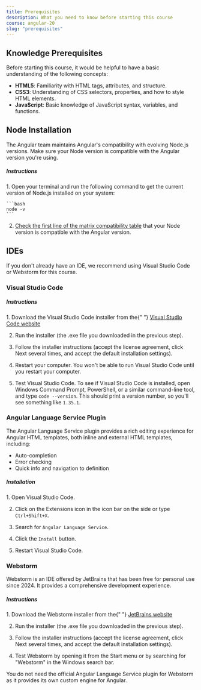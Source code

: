 ```yaml
---
title: Prerequisites
description: What you need to know before starting this course
course: angular-20
slug: "prerequisites"
---
```



## Knowledge Prerequisites

Before starting this course, it would be helpful to have a basic understanding of the following concepts:

- **HTML5**: Familiarity with HTML tags, attributes, and structure.
- **CSS3**: Understanding of CSS selectors, properties, and how to style HTML elements.
- **JavaScript**: Basic knowledge of JavaScript syntax, variables, and functions.

## Node Installation

The Angular team maintains Angular's compatibility with evolving Node.js versions.
Make sure your Node version is compatible with the Angular version you're using.

##### Instructions

<Steps>
1. Open your terminal and run the following command to get the current version of Node.js installed on your system:

    ```bash
    node -v
    ```

2. <a href="https://angular.dev/reference/versions#actively-supported-versions" target="_blank">Check the first line of the matrix compatibility table</a> that your Node version is compatible with the Angular version.
</Steps>

## IDEs

If you don't already have an IDE, we recommend using Visual Studio Code or Webstorm for this course.

### Visual Studio Code

##### Instructions

<Steps>
1. Download the Visual Studio Code installer from the{" "} <a href="https://code.visualstudio.com/" target="_blank">Visual Studio Code website</a>

2. Run the installer (the .exe file you downloaded in the previous step).

3. Follow the installer instructions (accept the license agreement, click Next several times, and accept the default installation settings).

4. Restart your computer. You won't be able to run Visual Studio Code until you restart your computer.

5. Test Visual Studio Code. To see if Visual Studio Code is installed, open Windows Command Prompt, PowerShell, or a similar command-line tool, and type `code --version`. This should print a version number, so you'll see something like `1.35.1`.

</Steps>

### Angular Language Service Plugin

The Angular Language Service plugin provides a rich editing experience for Angular HTML templates, both inline and external HTML templates, including:

- Auto-completion
- Error checking
- Quick info and navigation to definition

##### Installation

<Steps>
1. Open Visual Studio Code.

2. Click on the Extensions icon in the icon bar on the side or type `Ctrl+Shift+X`.

3. Search for `Angular Language Service`.

4. Click the `Install` button.

5. Restart Visual Studio Code.

</Steps>

### Webstorm

Webstorm is an IDE offered by JetBrains that has been free for personal use since 2024.
It provides a comprehensive development experience.

##### Instructions

<Steps>
1. Download the Webstorm installer from the{" "} <a href="https://www.jetbrains.com/webstorm/download/" target="_blank"> JetBrains website</a>

2. Run the installer (the .exe file you downloaded in the previous step).

3. Follow the installer instructions (accept the license agreement, click Next several times, and accept the default installation settings).

4. Test Webstorm by opening it from the Start menu or by searching for "Webstorm" in the Windows search bar.

</Steps>

<NotificationCard state="warning" title="Angular Language Service Plugin">
  You do not need the official Angular Language Service plugin for Webstorm as
  it provides its own custom engine for Angular.
</NotificationCard>
